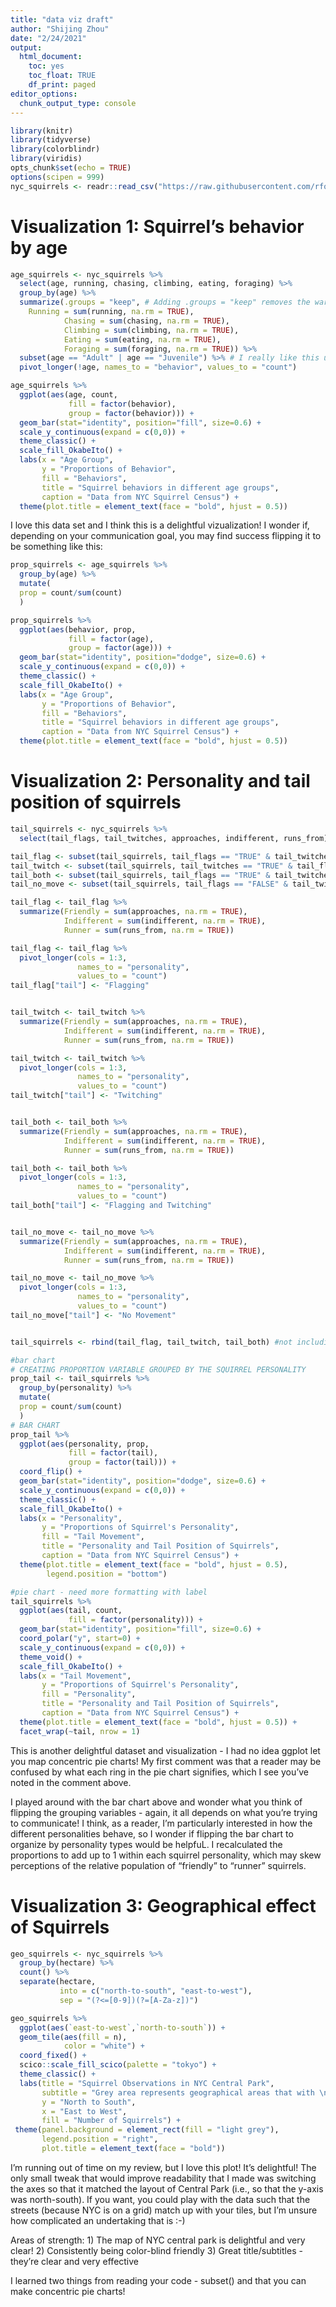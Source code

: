 ```yaml
---
title: "data viz draft"
author: "Shijing Zhou"
date: "2/24/2021"
output:
  html_document:
    toc: yes
    toc_float: TRUE
    df_print: paged
editor_options: 
  chunk_output_type: console
---
```


```r
library(knitr)
library(tidyverse)
library(colorblindr)
library(viridis)
opts_chunk$set(echo = TRUE)
options(scipen = 999)
nyc_squirrels <- readr::read_csv("https://raw.githubusercontent.com/rfordatascience/tidytuesday/master/data/2019/2019-10-29/nyc_squirrels.csv")
```


# Visualization 1: Squirrel's behavior by age

```r
age_squirrels <- nyc_squirrels %>% 
  select(age, running, chasing, climbing, eating, foraging) %>% 
  group_by(age) %>% 
  summarize(.groups = "keep", # Adding .groups = "keep" removes the warning that it's only keeping the final group you list - if you link several group_by() functions with %>%, .groups = "keep" keeps all those groups for you.
    Running = sum(running, na.rm = TRUE), 
            Chasing = sum(chasing, na.rm = TRUE), 
            Climbing = sum(climbing, na.rm = TRUE), 
            Eating = sum(eating, na.rm = TRUE), 
            Foraging = sum(foraging, na.rm = TRUE)) %>% 
  subset(age == "Adult" | age == "Juvenile") %>% # I really like this use of subset() - I haven't used it before and like it alot!
  pivot_longer(!age, names_to = "behavior", values_to = "count")

age_squirrels %>% 
  ggplot(aes(age, count, 
             fill = factor(behavior),
             group = factor(behavior))) +
  geom_bar(stat="identity", position="fill", size=0.6) + 
  scale_y_continuous(expand = c(0,0)) +
  theme_classic() + 
  scale_fill_OkabeIto() + 
  labs(x = "Age Group",
       y = "Proportions of Behavior",
       fill = "Behaviors",
       title = "Squirrel behaviors in different age groups",
       caption = "Data from NYC Squirrel Census") + 
  theme(plot.title = element_text(face = "bold", hjust = 0.5))

```
I love this data set and I think this is a delightful vizualization! I wonder if, depending on your communication goal, you may find success flipping it to be something like this:

```r
prop_squirrels <- age_squirrels %>% 
  group_by(age) %>% 
  mutate( 
  prop = count/sum(count)
  )

prop_squirrels %>% 
  ggplot(aes(behavior, prop, 
             fill = factor(age),
             group = factor(age))) +
  geom_bar(stat="identity", position="dodge", size=0.6) + 
  scale_y_continuous(expand = c(0,0)) +
  theme_classic() + 
  scale_fill_OkabeIto() + 
  labs(x = "Age Group",
       y = "Proportions of Behavior",
       fill = "Behaviors",
       title = "Squirrel behaviors in different age groups",
       caption = "Data from NYC Squirrel Census") + 
  theme(plot.title = element_text(face = "bold", hjust = 0.5))
```


# Visualization 2: Personality and tail position of squirrels 

```r
tail_squirrels <- nyc_squirrels %>% 
  select(tail_flags, tail_twitches, approaches, indifferent, runs_from) 

tail_flag <- subset(tail_squirrels, tail_flags == "TRUE" & tail_twitches == "FALSE")
tail_twitch <- subset(tail_squirrels, tail_twitches == "TRUE" & tail_flags == "FALSE")
tail_both <- subset(tail_squirrels, tail_flags == "TRUE" & tail_twitches == "TRUE")
tail_no_move <- subset(tail_squirrels, tail_flags == "FALSE" & tail_twitches == "FALSE")

tail_flag <- tail_flag %>% 
  summarize(Friendly = sum(approaches, na.rm = TRUE),
            Indifferent = sum(indifferent, na.rm = TRUE),
            Runner = sum(runs_from, na.rm = TRUE)) 

tail_flag <- tail_flag %>% 
  pivot_longer(cols = 1:3,
               names_to = "personality",
               values_to = "count") 
tail_flag["tail"] <- "Flagging"


tail_twitch <- tail_twitch %>% 
  summarize(Friendly = sum(approaches, na.rm = TRUE),
            Indifferent = sum(indifferent, na.rm = TRUE),
            Runner = sum(runs_from, na.rm = TRUE)) 

tail_twitch <- tail_twitch %>% 
  pivot_longer(cols = 1:3,
               names_to = "personality",
               values_to = "count") 
tail_twitch["tail"] <- "Twitching"


tail_both <- tail_both %>% 
  summarize(Friendly = sum(approaches, na.rm = TRUE),
            Indifferent = sum(indifferent, na.rm = TRUE),
            Runner = sum(runs_from, na.rm = TRUE)) 

tail_both <- tail_both %>% 
  pivot_longer(cols = 1:3,
               names_to = "personality",
               values_to = "count") 
tail_both["tail"] <- "Flagging and Twitching"


tail_no_move <- tail_no_move %>% 
  summarize(Friendly = sum(approaches, na.rm = TRUE),
            Indifferent = sum(indifferent, na.rm = TRUE),
            Runner = sum(runs_from, na.rm = TRUE)) 

tail_no_move <- tail_no_move %>% 
  pivot_longer(cols = 1:3,
               names_to = "personality",
               values_to = "count") 
tail_no_move["tail"] <- "No Movement"


tail_squirrels <- rbind(tail_flag, tail_twitch, tail_both) #not including no movement because it confuses other group data

#bar chart
# CREATING PROPORTION VARIABLE GROUPED BY THE SQUIRREL PERSONALITY
prop_tail <- tail_squirrels %>% 
  group_by(personality) %>% 
  mutate( 
  prop = count/sum(count)
  )
# BAR CHART
prop_tail %>% 
  ggplot(aes(personality, prop, 
             fill = factor(tail),
             group = factor(tail))) + 
  coord_flip() +
  geom_bar(stat="identity", position="dodge", size=0.6) + 
  scale_y_continuous(expand = c(0,0)) +
  theme_classic() + 
  scale_fill_OkabeIto() + 
  labs(x = "Personality",
       y = "Proportions of Squirrel's Personality",
       fill = "Tail Movement",
       title = "Personality and Tail Position of Squirrels",
       caption = "Data from NYC Squirrel Census") + 
  theme(plot.title = element_text(face = "bold", hjust = 0.5),
        legend.position = "bottom")

#pie chart - need more formatting with label
tail_squirrels %>% 
  ggplot(aes(tail, count, 
             fill = factor(personality))) + 
  geom_bar(stat="identity", position="fill", size=0.6) + 
  coord_polar("y", start=0) + 
  scale_y_continuous(expand = c(0,0)) +
  theme_void() + 
  scale_fill_OkabeIto() +
  labs(x = "Tail Movement",
       y = "Proportions of Squirrel's Personality",
       fill = "Personality",
       title = "Personality and Tail Position of Squirrels",
       caption = "Data from NYC Squirrel Census") + 
  theme(plot.title = element_text(face = "bold", hjust = 0.5)) + 
  facet_wrap(~tail, nrow = 1)
```

This is another delightful dataset and visualization - I had no idea ggplot let you map concentric pie charts! My first comment was that a reader may be confused by what each ring in the pie chart signifies, which I see you've noted in the comment above. 

I played around with the bar chart above and wonder what you think of flipping the grouping variables - again, it all depends on what you're trying to communicate! I think, as a reader, I'm particularly interested in how the different personalities behave, so I wonder if flipping the bar chart to organize by personality types would be helpfuL. I recalculated the proportions to add up to 1 within each squirrel personality, which may skew perceptions of the relative population of "friendly" to "runner" squirrels. 

# Visualization 3: Geographical effect of Squirrels

```r
geo_squirrels <- nyc_squirrels %>% 
  group_by(hectare) %>% 
  count() %>%
  separate(hectare, 
           into = c("north-to-south", "east-to-west"),
           sep = "(?<=[0-9])(?=[A-Za-z])")

geo_squirrels %>% 
  ggplot(aes(`east-to-west`,`north-to-south`)) + 
  geom_tile(aes(fill = n),
            color = "white") + 
  coord_fixed() +
  scico::scale_fill_scico(palette = "tokyo") +
  theme_classic() + 
  labs(title = "Squirrel Observations in NYC Central Park",
       subtitle = "Grey area represents geographical areas that with \nno observation of squirrels",
       y = "North to South",
       x = "East to West",
       fill = "Number of Squirrels") + 
 theme(panel.background = element_rect(fill = "light grey"),
       legend.position = "right",
       plot.title = element_text(face = "bold")) 
```

I'm running out of time on my review, but I love this plot! It's delightful! 
The only small tweak that would improve readability that I made was switching the axes so that it matched the layout of Central Park (i.e., so that the y-axis was north-south).
If you want, you could play with the data such that the streets (because NYC is on a grid) match up with your tiles, but I'm unsure how complicated an undertaking that is :-)

Areas of strength: 
1) The map of NYC central park is delightful and very clear!
2) Consistently being color-blind friendly 
3) Great title/subtitles - they're clear and very effective

I learned two things from reading your code - subset() and that you can make concentric pie charts!
